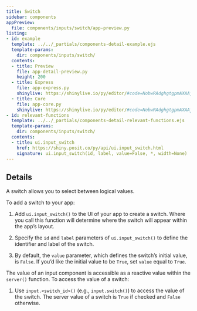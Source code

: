 ```yaml
---
title: Switch
sidebar: components
appPreview:
  file: components/inputs/switch/app-preview.py
listing:
- id: example
  template: ../../_partials/components-detail-example.ejs
  template-params:
    dir: components/inputs/switch/
  contents:
  - title: Preview
    file: app-detail-preview.py
    height: 200
  - title: Express
    file: app-express.py
    shinylive: https://shinylive.io/py/editor/#code=NobwRAdghgtgpmAXAAjFADugdOgnmAGlQGMB7CAFzkqVQGJkAxASQA0BZAURQCU4B3AE4BLKsigBncRGScAHukFwJUjOgA6EAGaDSMZBIAWwiLmTCY6UoIrIArsKJKIAEziCiAQUybNagPoOyAC89sI4UADmcP5aADYOLgAUmshpYVgm6HYU-hL8osSGKWD5hYbqhMiVAMoFFEWVRIxQcRJwAJREdAA8PanpDlikOdm5DiUAbq12cJVdmh2+rnBaBu6T7klZOUQjFGNE7SrC5B2IA2kAAs5uglgOl8hua9MJcEnnT+nIShR2ghkOwoWDKDWKSwgfkwIWQ3nQSQCDiOG3ckKqYAouHQCBQmLgcgoYAAvgBdIA
  - title: Core
    file: app-core.py
    shinylive: https://shinylive.io/py/editor/#code=NobwRAdghgtgpmAXAAjFADugdOgnmAGlQGMB7CAFzkqVQDMAnUmZAZwAsBLCXZTmdKQYVkAV05EG1ACZwGRAIKYAOhFUZ0AfXHIAvGM44oAczia6AG3HSAFKuQODWbulEVNrAO6cKxdnbAvHz9lQmRQgGVvX3ZQogAxKAtWOABKIgBiAB4s+0dxLFI3V3dxAIA3JNE4UPTVVNVVWTo2OXK5Gxc3IiKKEqIU1lZOclTEPIcAASkIWQYscQnkZuRKqzgbMaXHZCkKUQYIPggSrCCYzcboTD1kJXQbDW0JVoZ2hgaIMLAKXHQEFA-OAADwoYAAvgBdIA
- id: relevant-functions
  template: ../../_partials/components-detail-relevant-functions.ejs
  template-params:
    dir: components/inputs/switch/
  contents:
  - title: ui.input_switch
    href: https://shiny.posit.co/py/api/ui.input_switch.html
    signature: ui.input_switch(id, label, value=False, *, width=None)
---
```


:::{#example}
:::

:::{#relevant-functions}
:::

## Details

A switch allows you to select between logical values.

To add a switch to your app:

  1. Add `ui.input_switch()` to the UI of your app to create a switch. Where you call this function will determine where the switch will appear within the app's layout.

  2. Specify the `id` and `label` parameters of `ui.input_switch()` to define the identifier and label of the switch.

  3. By default, the `value` parameter, which defines the switch's initial value, is `False`. If you'd like the initial value to be `True`, set `value` equal to `True`.

The value of an input component is accessible as a reactive value within the `server()` function. To access the value of a switch:

  1. Use `input.<switch_id>()` (e.g., `input.switch()`) to access the value of the switch. The server value of a switch is `True` if checked and `False` otherwise.
